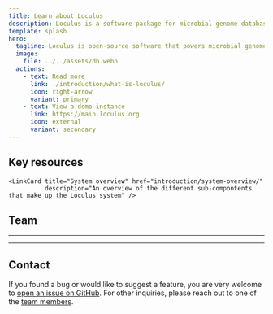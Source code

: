 ```yaml
---
title: Learn about Loculus
description: Loculus is a software package for microbial genome databases
template: splash
hero:
  tagline: Loculus is open-source software that powers microbial genome databases
  image:
    file: ../../assets/db.webp
  actions:
    - text: Read more
      link: ./introduction/what-is-loculus/
      icon: right-arrow
      variant: primary
    - text: View a demo instance
      link: https://main.loculus.org
      icon: external
      variant: secondary
---
```



## Key resources

<CardGrid>

    <LinkCard title="System overview" href="introduction/system-overview/"
              description="An overview of the different sub-compontents that make up the Loculus system" />

  <LinkCard title="Getting started" href="for-administrators/getting-started/" description="Set up a new Loculus instance" />
  
  
</CardGrid>

## Team

<Team
  title='Nest architects'
  description='the people who designed and led the development'
  members={members.architects}
  randomize={true}
/>

<hr />

<Team
  title='Wise owls'
  description='the people who guided, encouraged and funded the development'
  members={members.mentors}
  randomize={true}
  titleSide='right'
/>

<hr />

<Team
  title='Branch weavers'
  description='the people who contributed to the development'
  members={members.developers}
  randomize={true}
  small={true}
/>

## Contact

If you found a bug or would like to suggest a feature, you are very welcome to [open an issue on GitHub](https://github.com/loculus-project/loculus/issues). For other inquiries, please reach out to one of the [team members](#team).
